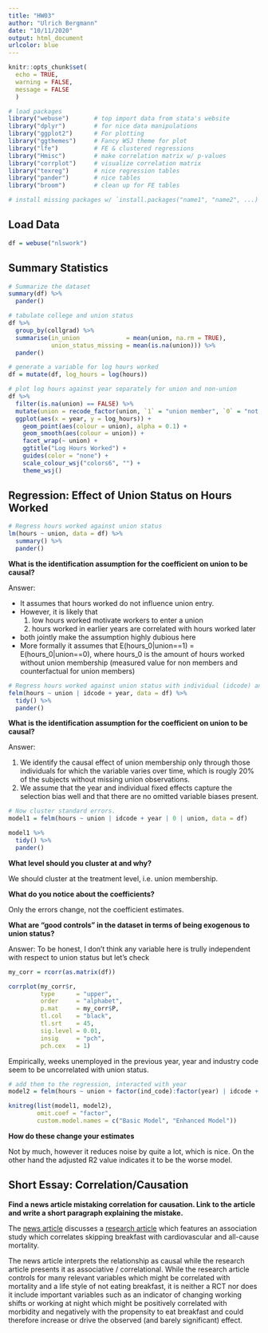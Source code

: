 ```yaml
---
title: "HW03"
author: "Ulrich Bergmann"
date: "10/11/2020"
output: html_document
urlcolor: blue
---
```


```r
knitr::opts_chunk$set(
  echo = TRUE, 
  warning = FALSE, 
  message = FALSE
  )
```

```r
# load packages
library("webuse")       # top import data from stata's website
library("dplyr")        # for nice data manipulations
library("ggplot2")      # For plotting
library("ggthemes")     # Fancy WSJ theme for plot
library("lfe")          # FE & clustered regressions
library("Hmisc")        # make correlation matrix w/ p-values
library("corrplot")     # visualize correlation matrix
library("texreg")       # nice regression tables
library("pander")       # nice tables
library("broom")        # clean up for FE tables 

# install missing packages w/ `install.packages("name1", "name2", ...)
```


## Load Data

```r
df = webuse("nlswork")
```

## Summary Statistics

```r
# Summarize the dataset
summary(df) %>%
  pander()
```

```r
# tabulate college and union status
df %>% 
  group_by(collgrad) %>%
  summarise(in_union             = mean(union, na.rm = TRUE),
            union_status_missing = mean(is.na(union))) %>%
  pander()
```

```r
# generate a variable for log hours worked
df = mutate(df, log_hours = log(hours))
```

```r
# plot log hours against year separately for union and non-union
df %>% 
  filter(is.na(union) == FALSE) %>%
  mutate(union = recode_factor(union, `1` = "union member", `0` = "not member")) %>%
  ggplot(aes(x = year, y = log_hours)) + 
    geom_point(aes(colour = union), alpha = 0.1) +
    geom_smooth(aes(colour = union)) +
    facet_wrap(~ union) + 
    ggtitle("Log Hours Worked") +
    guides(color = "none") +
    scale_colour_wsj("colors6", "") + 
    theme_wsj()
```

## Regression: Effect of Union Status on Hours Worked

```r
# Regress hours worked against union status
lm(hours ~ union, data = df) %>%
  summary() %>%
  pander()
```

**What is the identification assumption for the coefficient on union to be causal?**

Answer: 

- It assumes that hours worked do not influence union entry. 
- However, it is likely that
    1. low hours worked motivate workers to enter a union
    2. hours worked in earlier years are correlated with hours worked later
- both jointly make the assumption highly dubious here
- More formally it assumes that E(hours_0|union==1) = E(hours_0|union==0), where hours_0 is the amount of hours worked without union membership (measured value for non members and counterfactual for union members)

```r
# Regress hours worked against union status with individual (idcode) and year fixed effects
felm(hours ~ union | idcode + year, data = df) %>%
  tidy() %>%
  pander()
```

**What is the identification assumption for the coefficient on union to be causal?**

Answer:

1. We identify the causal effect of union membership only through those individuals for which the variable varies over time, which is rougly 20\% of the subjects without missing union observations. 
2. We assume that the year and individual fixed effects capture the selection bias well and that there are no omitted variable biases present.

```r
# Now cluster standard errors.
model1 = felm(hours ~ union | idcode + year | 0 | union, data = df)

model1 %>%
  tidy() %>%
  pander()
```

**What level should you cluster at and why?**

We should cluster at the treatment level, i.e. union membership.

**What do you notice about the coefficients?**

Only the errors change, not the coefficient estimates.


**What are "good controls" in the dataset in terms of being exogenous to union status?**

Answer: To be honest, I don't think any variable here is trully independent with respect to union status but let's check

```r
my_corr = rcorr(as.matrix(df))

corrplot(my_corr$r, 
         type      = "upper", 
         order     = "alphabet",
         p.mat     = my_corr$P, 
         tl.col    = "black", 
         tl.srt    = 45, 
         sig.level = 0.01, 
         insig     = "pch",
         pch.cex   = 1)
```

Empirically, weeks unemployed in the previous year, year and industry code seem to be uncorrelated with union status.

```r
# add them to the regression, interacted with year
model2 = felm(hours ~ union + factor(ind_code):factor(year) | idcode + year + ind_code + wks_ue  | 0 | union, data = df)

knitreg(list(model1, model2),
        omit.coef = "factor",
        custom.model.names = c("Basic Model", "Enhanced Model"))

```

**How do these change your estimates**

Not by much, however it reduces noise by quite a lot, which is nice. On the other hand the adjusted R2 value indicates it to be the worse model.

## Short Essay: Correlation/Causation

**Find a news article mistaking correlation for causation. Link to the article and write a short paragraph explaining the mistake.**

The [news article](https://www.wellandgood.com/intermittent-fasting-breakfast) discusses a [research article](https://www.onlinejacc.org/content/73/16/2025) which features an association study which correlates skipping breakfast with cardiovascular and all-cause mortality.

The news article interprets the relationship as causal while the research article presents it as associative / correlational. While the research article controls for many relevant variables which might be correlated with mortality and a life style of not eating breakfast, it is neither a RCT nor does it include important variables such as an indicator of changing working shifts or working at night which might be positively correlated with morbidity and negatively with the propensity to eat breakfast and could therefore increase or drive the observed (and barely significant) effect.

